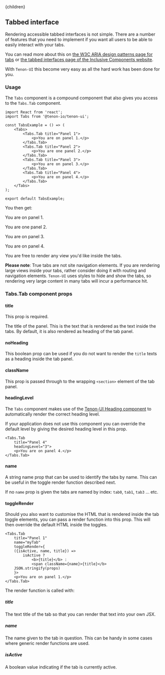 

<Layout>
    <Helmet>
        <title>Tenon-ui | Tabbed interface</title>
    </Helmet>{children}
</Layout>

## Tabbed interface

Rendering accessible tabbed interfaces is not simple. There are a number of features that you 
need to implement if you want all users to be able to easily interact with your tabs.

You can read more about this on [the W3C ARIA design patterns page for tabs](https://www.w3.org/TR/wai-aria-practices-1.1/#tabpanel)
or [the tabbed interfaces page of the Inclusive Components website](https://inclusive-components.design/tabbed-interfaces/).

With `Tenon-UI` this become very easy as all the hard work has been done for you.

### Usage

The `Tabs` component is a compound component that also gives you access to the `Tabs.Tab` component.

```
import React from 'react';
import Tabs from '@tenon-io/tenon-ui';

const TabsExample = () => (
    <Tabs>
        <Tabs.Tab title="Panel 1">
            <p>You are on panel 1.</p>
        </Tabs.Tab>
        <Tabs.Tab title="Panel 2">
            <p>You are one panel 2.</p>
        </Tabs.Tab>
        <Tabs.Tab title="Panel 3">
            <p>You are on panel 3.</p>
        </Tabs.Tab>
        <Tabs.Tab title="Panel 4">
            <p>You are on panel 4.</p>
        </Tabs.Tab>
    </Tabs>
);

export default TabsExample;
```

You then get:

<Tabs>
    <Tabs.Tab title="Panel 1">
        <p>You are on panel 1.</p>
    </Tabs.Tab>
    <Tabs.Tab title="Panel 2">
        <p>You are one panel 2.</p>
    </Tabs.Tab>
    <Tabs.Tab title="Panel 3">
        <p>You are on panel 3.</p>
    </Tabs.Tab>
    <Tabs.Tab title="Panel 4">
        <p>You are on panel 4.</p>
    </Tabs.Tab>
</Tabs>

You are free to render any view you'd like inside the tabs.

**Please note**: True tabs are not site navigation elements. If you are rendering large 
views inside your tabs, rather consider doing it with routing and navigation elements. `Tenon-UI`
uses styles to hide and show the tabs, so rendering very large content in many tabs will
incur a performance hit.

### Tabs.Tab component props

#### title
This prop is required.

The title of the panel. This is the text that is rendered as the text inside the tabs. By default,
it is also rendered as heading of the tab panel.

#### noHeading
This boolean prop can be used if you do not want to render the `title` texts as a heading inside the 
tab panel.

#### className
This prop is passed through to the wrapping `<section>` element of the tab panel.

#### headingLevel
The `Tabs` component makes use of the [Tenon-UI Heading component](/headings) to automatically
render the correct heading level. 

If your application does not use this component you can override the default level by giving the 
desired heading level in this prop.

```
<Tabs.Tab 
    title="Panel 4"
    headingLevel="3">
    <p>You are on panel 4.</p>
</Tabs.Tab>
``` 

#### name
A string name prop that can be used to identify the tabs by name. This can be useful in the 
toggle render function described next.

If no `name` prop is given the tabs are named by index: `tab0`, `tab1`, `tab3` ... etc.

#### toggleRender
Should you also want to customise the HTML that is rendered inside the tab toggle elements,
you can pass a render function into this prop. This will then override the default HTML inside 
the toggles.

```
<Tabs.Tab 
    title="Panel 1" 
    name="myTab" 
    toggleRender={
    ({isActive, name, title}) => 
        isActive ? 
            <b>{title}</b> : 
            <span className={name}>{title}</b> 
    JSON.stringify(props)
    }>
    <p>You are on panel 1.</p>
</Tabs.Tab>
```

The render function is called with:

##### title
The text title of the tab so that you can render that text into your own JSX.

##### name
The name given to the tab in question. This can be handy in some cases where generic render 
functions are used.

##### isActive
A boolean value indicating if the tab is currently active.

